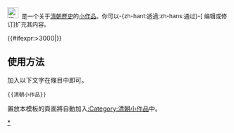 <div class="notice metadata" id="stub" style="font-size: small;">[[File:Qing pic.svg|25px|清朝]]&nbsp;&nbsp;'''{{PAGENAME}}'''是一个关于[[清朝]][[:Category:清朝|歷史]]的[[Wikipedia:小作品|小作品]]。你可以-{zh-hant:透過;zh-hans:通过}-<span class="plainlinks">[{{fullurl:{{FULLPAGENAME}}|action=edit}} 编辑或修订]</span>扩充其内容。</div><includeonly>[[Category:清朝小作品|{{PAGENAME}}]]{{#ifexpr:{{PAGESIZE:{{FULLPAGENAME}}|R}}>3000|[[Category:字数已超过3000字节的小作品|{{PAGENAME}}]]}}</includeonly><noinclude>

==使用方法==
加入以下文字在條目中即可。
<pre>{{清朝小作品}}</pre>

置放本模板的頁面將自動加入[[:Category:清朝小作品]]中。

[[Category:清朝小作品模板|*]]
</noinclude>